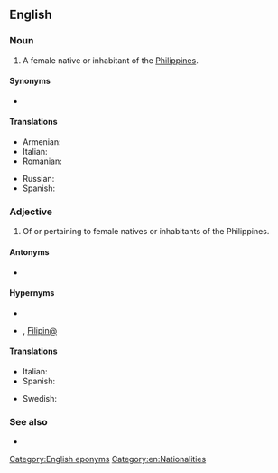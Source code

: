 {{also|filipina}}
==English==

===Noun===
{{en-noun}}

# A female native or inhabitant of the [[Philippines]].

====Synonyms====
* {{l|en|Pinay}}

====Translations====
{{trans-top|A female native or inhabitant of the Philippines}}
* Armenian: {{t|hy|ֆիլիպինուհի}}
* Italian: {{t|it|filippina|f}}
* Romanian: {{t+|ro|filipineză|f}}
{{trans-mid}}
* Russian: {{t+|ru|филиппинка|f}}
* Spanish: {{t+|es|filipina|f}}
{{trans-bottom}}

===Adjective===
{{en-adj|-}}

# Of or pertaining to female natives or inhabitants of the Philippines.

====Antonyms====
* {{l|en|Filipino}}

====Hypernyms====
* {{l|en|Philippine}}
* {{l|en|Filipino}}, [[Filipin@]]

====Translations====
{{trans-top|Of or pertaining to female natives or inhabitants of the Philippines}}
* Italian: {{t|it|filippina|f}} {{qualifier|not gender-specific}}
* Spanish: {{t+|es|filipina|f}} {{qualifier|not gender-specific}}
{{trans-mid}}
* Swedish: {{t+|sv|filippinsk}} {{qualifier|not gender-specific}}
{{trans-bottom}}

===See also===
* {{l|en|Filipino}}

[[Category:English eponyms]]
[[Category:en:Nationalities]]